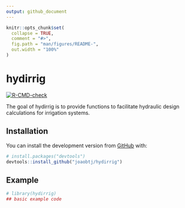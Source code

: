 ```yaml
---
output: github_document
---
```


<!-- README.md is generated from README.Rmd. Please edit that file -->

```r
knitr::opts_chunk$set(
  collapse = TRUE,
  comment = "#>",
  fig.path = "man/figures/README-",
  out.width = "100%"
)
```

# hydirrig

<!-- badges: start -->
[![R-CMD-check](https://github.com/joaobtj/hydirrig/workflows/R-CMD-check/badge.svg)](https://github.com/joaobtj/hydirrig/actions)
<!-- badges: end -->

The goal of hydirrig is to provide functions to facilitate hydraulic design calculations for irrigation systems.

## Installation


You can install the development version from [GitHub](https://github.com/) with:

``` r
# install.packages("devtools")
devtools::install_github("joaobtj/hydirrig")
```
## Example

```r
# library(hydirrig)
## basic example code
```


